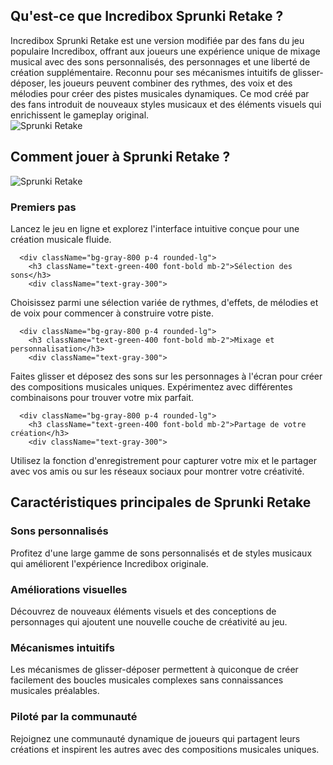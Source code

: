 ## Qu'est-ce que Incredibox Sprunki Retake ?
<div className="flex flex-col md:flex-row items-center gap-8">
  <div className="w-full md:w-1/2 text-xl">
Incredibox Sprunki Retake est une version modifiée par des fans du jeu populaire Incredibox, offrant aux joueurs une expérience unique de mixage musical avec des sons personnalisés, des personnages et une liberté de création supplémentaire. Reconnu pour ses mécanismes intuitifs de glisser-déposer, les joueurs peuvent combiner des rythmes, des voix et des mélodies pour créer des pistes musicales dynamiques. Ce mod créé par des fans introduit de nouveaux styles musicaux et des éléments visuels qui enrichissent le gameplay original.
</div>
  <div className="w-full md:w-1/2 flex justify-center items-center">
<img 
      src="https://sprunkiretake.fun/game_screenshot.webp" 
      alt="Sprunki Retake" 
      className="w-4/5 h-auto"
    />
</div>
</div>

## Comment jouer à Sprunki Retake ?
<div className="flex flex-col md:flex-row items-center gap-8">
  <div className="w-full md:w-1/2">
<img 
      src="https://sprunkiretake.fun/game_screenshot.webp" 
      alt="Sprunki Retake" 
      className="w-4/5 h-auto mx-auto"
    />
</div>
  <div className="w-full md:w-1/2">
    <div className="grid grid-cols-1 gap-4 mt-0">
      <div className="bg-gray-800 p-4 rounded-lg">
        <h3 className="text-green-400 font-bold mb-2">Premiers pas</h3>
        <div className="text-gray-300">
Lancez le jeu en ligne et explorez l'interface intuitive conçue pour une création musicale fluide.
</div>
      </div>

      <div className="bg-gray-800 p-4 rounded-lg">
        <h3 className="text-green-400 font-bold mb-2">Sélection des sons</h3>
        <div className="text-gray-300">
Choisissez parmi une sélection variée de rythmes, d'effets, de mélodies et de voix pour commencer à construire votre piste.
</div>
      </div>

      <div className="bg-gray-800 p-4 rounded-lg">
        <h3 className="text-green-400 font-bold mb-2">Mixage et personnalisation</h3>
        <div className="text-gray-300">
Faites glisser et déposez des sons sur les personnages à l'écran pour créer des compositions musicales uniques. Expérimentez avec différentes combinaisons pour trouver votre mix parfait.
</div>
      </div>

      <div className="bg-gray-800 p-4 rounded-lg">
        <h3 className="text-green-400 font-bold mb-2">Partage de votre création</h3>
        <div className="text-gray-300">
Utilisez la fonction d'enregistrement pour capturer votre mix et le partager avec vos amis ou sur les réseaux sociaux pour montrer votre créativité.
</div>
      </div>
    </div>
  </div>
</div>

## Caractéristiques principales de Sprunki Retake
<div className="grid grid-cols-1 md:grid-cols-2 gap-4">
  <div className="bg-gray-800 p-4 rounded-lg">
    <h3 className="text-green-400 font-bold mb-2">Sons personnalisés</h3>
    <div className="text-gray-300">
Profitez d'une large gamme de sons personnalisés et de styles musicaux qui améliorent l'expérience Incredibox originale.
</div>
  </div>

  <div className="bg-gray-800 p-4 rounded-lg">
    <h3 className="text-green-400 font-bold mb-2">Améliorations visuelles</h3>
    <div className="text-gray-300">
Découvrez de nouveaux éléments visuels et des conceptions de personnages qui ajoutent une nouvelle couche de créativité au jeu.
</div>
  </div>

  <div className="bg-gray-800 p-4 rounded-lg">
    <h3 className="text-green-400 font-bold mb-2">Mécanismes intuitifs</h3>
    <div className="text-gray-300">
Les mécanismes de glisser-déposer permettent à quiconque de créer facilement des boucles musicales complexes sans connaissances musicales préalables.
</div>
  </div>

  <div className="bg-gray-800 p-4 rounded-lg">
    <h3 className="text-green-400 font-bold mb-2">Piloté par la communauté</h3>
    <div className="text-gray-300">
Rejoignez une communauté dynamique de joueurs qui partagent leurs créations et inspirent les autres avec des compositions musicales uniques.
</div>
  </div>
</div>